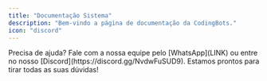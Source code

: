 ```yaml
---
title: "Documentação Sistema"
description: "Bem-vindo a página de documentação da CodingBots."
icon: "discord"
---
```


<Card title="Como conseguir ID do cargo" icon="user" href="/general/conseguir-cargos" horizontal></Card>


<Tip>
  Precisa de ajuda? Fale com a nossa equipe pelo [WhatsApp](LINK) ou entre no nosso [Discord](https://discord.gg/NvdwFuSUD9).  
  Estamos prontos para tirar todas as suas dúvidas!
</Tip>
